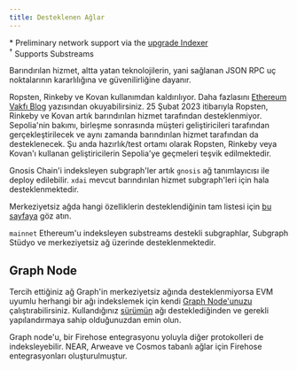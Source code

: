 ```yaml
---
title: Desteklenen Ağlar
---
```




<SupportedNetworksTable networks={props.networks} />

\* Preliminary network support via the [upgrade Indexer](https://thegraph.com/blog/upgrade-indexer/)  
&#8288;<sup>†</sup> Supports Substreams

Barındırılan hizmet, altta yatan teknolojilerin, yani sağlanan JSON RPC uç noktalarının kararlılığına ve güvenilirliğine dayanır.

Ropsten, Rinkeby ve Kovan kullanımdan kaldırılıyor. Daha fazlasını [Ethereum Vakfı Blog](https://blog.ethereum.org/2022/06/21/testnet-deprecation) yazısından okuyabilirsiniz. 25 Şubat 2023 itibarıyla Ropsten, Rinkeby ve Kovan artık barındırılan hizmet tarafından desteklenmiyor. Sepolia'nin bakımı, birleşme sonrasında müşteri geliştiricileri tarafından gerçekleştirilecek ve aynı zamanda barındırılan hizmet tarafından da desteklenecek. Şu anda hazırlık/test ortamı olarak Ropsten, Rinkeby veya Kovan'ı kullanan geliştiricilerin Sepolia'ye geçmeleri teşvik edilmektedir.

Gnosis Chain'i indeksleyen subgraph'ler artık `gnosis` ağ tanımlayıcısı ile deploy edilebilir. `xdai` mevcut barındırılan hizmet subgraph'leri için hala desteklenmektedir.

Merkeziyetsiz ağda hangi özelliklerin desteklendiğinin tam listesi için [bu sayfaya](https://github.com/graphprotocol/indexer/blob/main/docs/feature-support-matrix.md) göz atın.

`mainnet` Ethereum'u indeksleyen substreams destekli subgraphlar, Subgraph Stüdyo ve merkeziyetsiz ağ üzerinde desteklenmektedir.

## Graph Node

Tercih ettiğiniz ağ Graph'in merkeziyetsiz ağında desteklenmiyorsa EVM uyumlu herhangi bir ağı indekslemek için kendi [Graph Node'unuzu](https://github.com/graphprotocol/graph-node) çalıştırabilirsiniz. Kullandığınız [sürümün](https://github.com/graphprotocol/graph-node/releases) ağı desteklediğinden ve gerekli yapılandırmaya sahip olduğunuzdan emin olun.

Graph node'u, bir Firehose entegrasyonu yoluyla diğer protokolleri de indeksleyebilir. NEAR, Arweave ve Cosmos tabanlı ağlar için Firehose entegrasyonları oluşturulmuştur.
